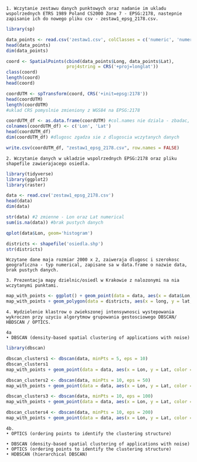 ```
1. Wczytanie zestawu danych punktowych oraz nadanie im ukladu wspolrzednych ETRS 1989 Poland CS2000 Zone 7 - EPSG:2178, nastepnie zapisanie ich do nowego pliku csv - zestaw1_epsg_2178.csv.
```

```r
library(sp)

data_points <- read.csv('zestaw1.csv', colClasses = c('numeric', 'numeric'))
head(data_points)
dim(data_points)

coord <- SpatialPoints(cbind(data_points$Long, data_points$Lat), 
                       proj4string = CRS('+proj=longlat'))
class(coord)
length(coord)
head(coord)

coordUTM <- spTransform(coord, CRS('+init=epsg:2178'))
head(coordUTM)
length(coordUTM)
#uklad CRS pomyslnie zmieniony z WGS84 na EPSG:2178

coordUTM_df <- as.data.frame(coordUTM) #col.names nie dziala - zbadac, z jakiego powodu
colnames(coordUTM_df) <- c('Lon', 'Lat')
head(coordUTM_df)
dim(coordUTM_df) #dlugosc zgadza sie z dlugoscia wczytanych danych

write.csv(coordUTM_df, "zestaw1_epsg_2178.csv", row.names = FALSE)
```

```
2. Wczytanie danych w ukladzie wspolrzednych EPSG:2178 oraz pliku shapefile zawierajacego osiedla.
```

```r
library(tidyverse)
library(ggplot2)
library(raster)

data <- read.csv('zestaw1_epsg_2178.csv')
head(data)
dim(data)

str(data) #2 zmienne - Lon oraz Lat numerical
sum(is.na(data)) #brak pustych danych

qplot(data$Lon, geom='histogram')

districts <- shapefile('osiedla.shp')
str(districts)
```

```
Wczytane dane maja rozmiar 2000 x 2, zaiweraja dlugosc i szerokosc geograficzna - typ numerical, zapisane sa w data.frame o nazwie data, brak pustych danych.
```

```
3. Prezentacja mapy dzielnic/osiedl w Krakowie z nalozonymi na nia wczytanymi punktami.
```

```r
map_with_points <- ggplot() + geom_point(data = data, aes(x = data$Lon, y = data$Lat ))
map_with_points + geom_polygon(data = districts, aes(x = long, y = lat, fill = id), show.legend = FALSE) + coord_fixed() 


```
```
4. Wydzielenie klastrow o zwiekszonej intensywnosci wystepowania wykroczen przy uzyciu algorytmow grupowania gestosciowego DBSCAN/ HBDSCAN / OPTICS.
```

```
4a
• DBSCAN (density-based spatial clustering of applications with noise)
```

```r
library(dbscan)

dbscan_clusters1 <- dbscan(data, minPts = 5, eps = 10)
dbscan_clusters1
map_with_points + geom_point(data = data, aes(x = Lon, y = Lat, color = dbscan_clusters1$cluster))

dbscan_clusters2 <- dbscan(data, minPts = 10, eps = 50)
map_with_points + geom_point(data = data, aes(x = Lon, y = Lat, color = dbscan_clusters2$cluster))

dbscan_clusters3 <- dbscan(data, minPts = 10, eps = 100)
map_with_points + geom_point(data = data, aes(x = Lon, y = Lat, color = dbscan_clusters3$cluster))

dbscan_clusters4 <- dbscan(data, minPts = 10, eps = 200)
map_with_points + geom_point(data = data, aes(x = Lon, y = Lat, color =dbscan_clusters4$cluster))

```

```
4b.
• OPTICS (ordering points to identify the clustering structure)
```

```
• DBSCAN (density-based spatial clustering of applications with noise)
• OPTICS (ordering points to identify the clustering structure)
• HDBSCAN (hierarchical DBSCAN)
```



